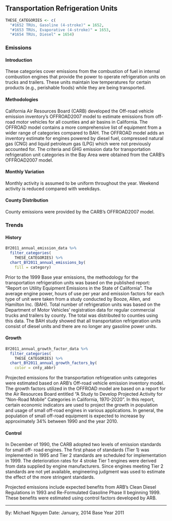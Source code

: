 ## Transportation Refrigeration Units {#mobile-TRU}

```r
THESE_CATEGORIES <- c(
  "#1652 TRUs, Gasoline (4-stroke)" = 1652,
  "#1653 TRUs, Evaporative (4-stroke)" = 1653,
  "#1654 TRUs, Diesel" = 1654)
```

### Emissions

#### Introduction {-}

These categories cover emissions from the combustion of fuel in internal combustion engines that provide the power to operate refrigeration units on trucks and trailers. These units maintain low temperatures for certain products (e.g., perishable foods) while they are being transported.

#### Methodologies {-}

California Air Resources Board (CARB) developed the Off-road vehicle emission inventory’s OFFROAD2007 model to estimate emissions from off-road motor vehicles for all counties and air basins in California. The OFFROAD model contains a more comprehensive list of equipment from a wider range of categories compared to BAH. The OFFROAD model adds an inventory estimate for engines powered by diesel fuel, compressed natural gas (CNG) and liquid petroleum gas (LPG) which were not previously accounted for. The criteria and GHG emission data for transportation refrigeration unit categories in the Bay Area were obtained from the CARB’s OFFROAD2007 model.

#### Monthly Variation {-}

Monthly activity is assumed to be uniform throughout the year. Weekend activity is reduced compared with weekdays.

#### County Distribution {-}

County emissions were provided by the CARB’s OFFROAD2007 model.

### Trends {#mobile-TRU-trend}

#### History {-}

```r
BY2011_annual_emission_data %>%
  filter_categories(
    THESE_CATEGORIES) %>%
  chart_BY2011_annual_emissions_by(
    fill = category) 
```

Prior to the 1999 Base year emissions, the methodology for the transportation refrigeration units was based on the published report: "Report on Utility Equipment Emissions in the State of California". The average engine power, hours of use per year and emission factors for each type of unit were taken from a study conducted by Booze, Allen, and Hamilton Inc. (BAH). Total number of refrigeration units was based on the Department of Motor Vehicles’ registration data for regular commercial trucks and trailers by county. The total was distributed to counties using this data. The BAH study showed that all transportation refrigeration units consist of diesel units and there are no longer any gasoline power units.

#### Growth {-}

```r
BY2011_annual_growth_factor_data %>%
  filter_categories(
    THESE_CATEGORIES) %>%
  chart_BY2011_annual_growth_factors_by(
    color = cnty_abbr) 
```

Projected emissions for the transportation refrigeration units categories were estimated based on ARB’s Off-road vehicle emission inventory model. The growth factors utilized in the OFFROAD model are based on a report for the Air Resources Board entitled “A Study to Develop Projected Activity for “Non-Road Mobile” Categories in California, 1970-2020”. In this report, certain economic indicators are used to project the growth in population and usage of small off-road engines in various applications. In general, the population of small off-road equipment is expected to increase by approximately 34% between 1990 and the year 2010.

#### Control {-}

In December of 1990, the CARB adopted two levels of emission standards for small off- road engines. The first phase of standards (Tier 1) was implemented in 1995 and Tier 2 standards are scheduled for implementation in 1999. The deterioration rates for 4 stroke Tier 1 engines were derived from data supplied by engine manufacturers. Since engines meeting Tier 2 standards are not yet available, engineering judgment was used to estimate the effect of the more stringent standards.

Projected emissions include expected benefits from ARB's Clean Diesel Regulations in 1993 and Re-Formulated Gasoline Phase II beginning 1999. These benefits were estimated using control factors developed by ARB.

***

By: Michael Nguyen 
Date: January, 2014 
Base Year 2011
